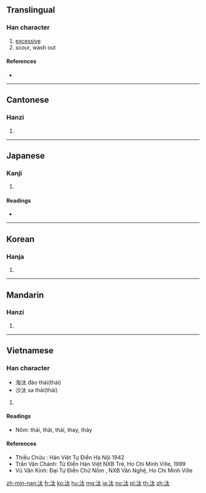 ==Translingual==

===Han character===
{{Han char|rn=85|rad=水|as=04|sn=7|four=34130|canj=EKI|ids=⿰氵太}}

# [[excessive]]
# scour, wash out

====References====
* {{Han ref|kx=0607.180|dkj=17160|dj=1001.050|hdz=31560.060|uh=6C70|ud=27760|bh=A84F|bd=43087}}

----

==Cantonese==

===Hanzi===
{{yue-hanzi|jyut=|y=taai3}}

# {{defn|lang=yue|sort=水04}}

----

==Japanese==

===Kanji===
{{ja-kanji|grade=|rs=水04}}

# {{defn|lang=ja|sort=水04}}

====Readings====
* {{ja-readings|goon=[[たい]] (tai) {{non-joyo-reading}}|kanon=[[たい]] (tai) {{non-joyo-reading}}|kanyoon=[[た]] (ta)|kun=[[よなげる]] (yonageru), [[にごる]] (nigoru), [[おごる]] (ogoru)}}

----

==Korean==

===Hanja===
{{ko-hanja|hangeul=태|eumhun=|rv=tae|mr=t'ae|y=thay}}

# {{defn|lang=ko|sort=水04}}

----

==Mandarin==

===Hanzi===
{{cmn-hanzi|pin=[[tài]] ([[tai4]])|wg=t'ai<sup>4</sup>}}

# {{defn|lang=cmn|sort=水04}}

----

==Vietnamese==

===Han character===
{{vi-hantu|thái, thải|rs=水04}}
* 淘汰 đào thải(thái)
* 沙汰 sa thải(thái)

# {{defn|lang=vi|sort=水04}}

====Readings====
* Nôm: thái, thãi, thải, thay, thảy

====References====
* Thiều Chửu : Hán Việt Tự Điển Hà Nội 1942
* Trần Văn Chánh: Từ Điển Hán Việt NXB Trẻ, Ho Chi Minh Ville, 1999
* Vũ Văn Kính: Đại Tự Điển Chữ Nôm , NXB Văn Nghệ, Ho Chi Minh Ville

[[zh-min-nan:汰]]
[[fr:汰]]
[[ko:汰]]
[[hu:汰]]
[[mg:汰]]
[[ja:汰]]
[[no:汰]]
[[pl:汰]]
[[th:汰]]
[[zh:汰]]